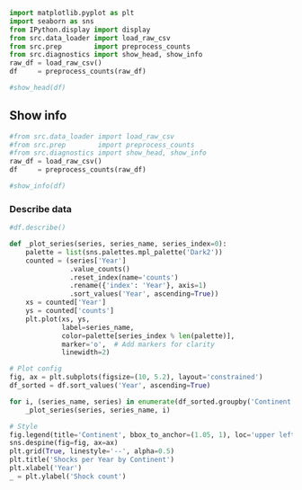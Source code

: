 
```python
import matplotlib.pyplot as plt
import seaborn as sns
from IPython.display import display
from src.data_loader import load_raw_csv
from src.prep        import preprocess_counts
from src.diagnostics import show_head, show_info
raw_df = load_raw_csv()
df     = preprocess_counts(raw_df)

#show_head(df)

```


## Show info
```python
#from src.data_loader import load_raw_csv
#from src.prep        import preprocess_counts
#from src.diagnostics import show_head, show_info
raw_df = load_raw_csv()
df     = preprocess_counts(raw_df)

#show_info(df)

```

### Describe data

```python

#df.describe()
```


```python

def _plot_series(series, series_name, series_index=0):
    palette = list(sns.palettes.mpl_palette('Dark2'))
    counted = (series['Year']
               .value_counts()
               .reset_index(name='counts')
               .rename({'index': 'Year'}, axis=1)
               .sort_values('Year', ascending=True))
    xs = counted['Year']
    ys = counted['counts']
    plt.plot(xs, ys,
             label=series_name,
             color=palette[series_index % len(palette)],
             marker='o',  # Add markers for clarity
             linewidth=2)

# Plot config
fig, ax = plt.subplots(figsize=(10, 5.2), layout='constrained')
df_sorted = df.sort_values('Year', ascending=True)

for i, (series_name, series) in enumerate(df_sorted.groupby('Continent')):
    _plot_series(series, series_name, i)

# Style
fig.legend(title='Continent', bbox_to_anchor=(1.05, 1), loc='upper left')
sns.despine(fig=fig, ax=ax)
plt.grid(True, linestyle='--', alpha=0.5)
plt.title('Shocks per Year by Continent')
plt.xlabel('Year')
_ = plt.ylabel('Shock count')


```
